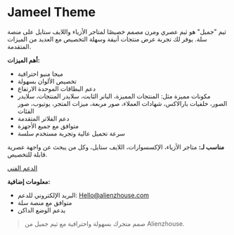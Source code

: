 # Jameel Theme

ثيم "جميل" هو ثيم عصري ومرن مصمم خصيصًا لمتاجر الأزياء واللايف ستايل على منصة سلة. يوفر لك تجربة عرض منتجات أنيقة وسهلة التخصيص مع العديد من الميزات المتقدمة.

**أهم الميزات:**
- ميجا منيو احترافية
- تخصيص الألوان بسهولة
- دعم البطاقات الموحدة الارتفاع
- مكونات مميزة مثل: المنتجات المميزة، البانر الثابت، سلايدر المنتجات، سلايدر الصور، خلفيات بارالاكس، شهادات العملاء، صور مربعة، ميزات المتجر، يوتيوب، صور الفئات
- دعم الفلاتر المتقدمة
- متوافق مع جميع الأجهزة
- سرعة تحميل عالية وتجربة مستخدم سلسة

**مناسب لـ:** متاجر الأزياء، الإكسسوارات، اللايف ستايل، وكل من يبحث عن واجهة عصرية قابلة للتخصيص.


[الدعم الفني](https://www.alienzhouse.com/)

**معلومات إضافية:**
- البريد الإلكتروني للدعم: Hello@alienzhouse.com
- متوافق مع منصة سلة
- يدعم الوضع الداكن

> صمم متجرك بسهولة واحترافية مع ثيم جميل من Alienzhouse.
